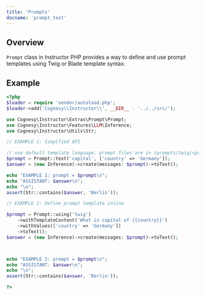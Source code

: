 ---
title: 'Prompts'
docname: 'prompt_text'
---

## Overview

`Prompt` class in Instructor PHP provides a way to define and use
prompt templates using Twig or Blade template syntax.


## Example

```php
<?php
$loader = require 'vendor/autoload.php';
$loader->add('Cognesy\\Instructor\\', __DIR__ . '../../src/');

use Cognesy\Instructor\Extras\Prompt\Prompt;
use Cognesy\Instructor\Features\LLM\Inference;
use Cognesy\Instructor\Utils\Str;

// EXAMPLE 1: Simplfied API

// use default template language, prompt files are in /prompts/twig/<prompt>.twig
$prompt = Prompt::text('capital', ['country' => 'Germany']);
$answer = (new Inference)->create(messages: $prompt)->toText();

echo "EXAMPLE 1: prompt = $prompt\n";
echo "ASSISTANT: $answer\n";
echo "\n";
assert(Str::contains($answer, 'Berlin'));

// EXAMPLE 2: Define prompt template inline

$prompt = Prompt::using('twig')
    ->withTemplateContent('What is capital of {{country}}')
    ->withValues(['country' => 'Germany'])
    ->toText();
$answer = (new Inference)->create(messages: $prompt)->toText();



echo "EXAMPLE 2: prompt = $prompt\n";
echo "ASSISTANT: $answer\n";
echo "\n";
assert(Str::contains($answer, 'Berlin'));

?>
```
